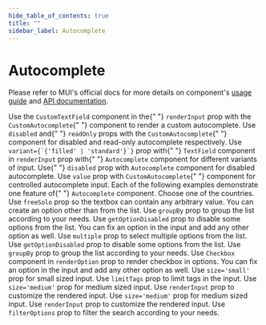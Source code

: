 ```yaml
---
hide_table_of_contents: true
title: ""
sidebar_label: Autocomplete
---
```




<h1 className="!m-0">Autocomplete</h1>

<div className="template-bg-color" />

Please refer to MUI's official docs for more details on component's [usage guide](https://mui.com/material-ui/react-autocomplete/) and [API documentation](https://mui.com/material-ui/api/autocomplete/).

<Grid container spacing={6}>
  <Grid item xs={12}>
    <CardSnippet title="Variants" code={SourceCodeAutocompleteCustom}>
      <Typography className="mbe-4">
        Use the <code>CustomTextField</code> component in the{" "}
        <code>renderInput</code> prop with the <code>CustomAutocomplete</code>{" "}
        component to render a custom autocomplete. Use <code>disabled</code> and{" "}
        <code>readOnly</code> props with the <code>CustomAutocomplete</code>{" "}
        component for disabled and read-only autocomplete respectively.
      </Typography>
      <AutocompleteCustom />
    </CardSnippet>
  </Grid>
  <Grid item xs={12}>
    <CardSnippet title="Variants" code={SourceCodeAutocompleteCustom}>
      <Typography className="mbe-4">
        Use <code>variant={`{'filled' | 'standard'}`}</code> prop with{" "}
        <code>TextField</code> component in <code>renderInput</code> prop with{" "}
        <code>Autocomplete</code> component for different variants of input. Use{" "}
        <code>disabled</code> prop with <code>Autocomplete</code> component for
        disabled autocomplete.
      </Typography>
      <AutocompleteVariants />
    </CardSnippet>
  </Grid>
  <Grid item xs={12}>
    <Grid container spacing={6}>
      <Grid item xs={12}>
        <CardSnippet
          title="Controlled and Uncontrolled"
          code={SourceCodeAutocompleteControlledUncontrolled}
        >
          <Typography className="mbe-4">
            Use <code>value</code> prop with <code>CustomAutocomplete</code>{" "}
            component for controlled autocomplete input.
          </Typography>
          <AutocompleteControlledUncontrolled />
        </CardSnippet>
      </Grid>
      <Grid item xs={12}>
        <CardSnippet
          title="Autocomplete Props"
          code={SourceCodeAutocompleteProps}
        >
          <Typography className="mbe-4">
            Each of the following examples demonstrate one feature of{" "}
            <code>Autocomplete</code> component.
          </Typography>
          <AutocompleteProps />
        </CardSnippet>
      </Grid>
    </Grid>
  </Grid>
  <Grid item xs={12}>
    <Grid container spacing={6}>
      <Grid item xs={12} md={6}>
        <CardSnippet
          title="Country Select"
          code={SourceCodeAutocompleteCountry}
        >
          <Typography className="mbe-4">
            Choose one of the countries.
          </Typography>
          <AutocompleteCountry />
        </CardSnippet>
      </Grid>
      <Grid item xs={12} md={6}>
        <CardSnippet title="Free Solo" code={SourceCodeAutocompleteFreeSolo}>
          <Typography className="mbe-4">
            Use <code>freeSolo</code> prop so the textbox can contain any
            arbitrary value.
          </Typography>
          <AutocompleteFreeSolo />
        </CardSnippet>
      </Grid>
      <Grid item xs={12} md={6}>
        <CardSnippet title="Creatable" code={SourceCodeAutocompleteCreatable}>
          <Typography className="mbe-4">
            You can create an option other than from the list.
          </Typography>
          <AutocompleteCreatable />
        </CardSnippet>
      </Grid>
      <Grid item xs={12} md={6}>
        <CardSnippet title="Grouped" code={SourceCodeAutocompleteGrouped}>
          <Typography className="mbe-4">
            Use <code>groupBy</code> prop to group the list according to your
            needs.
          </Typography>
          <AutocompleteGrouped />
        </CardSnippet>
      </Grid>
      <Grid item xs={12} md={6}>
        <CardSnippet
          title="Disabled Options"
          code={SourceCodeAutocompleteDisabledOptions}
        >
          <Typography className="mbe-4">
            Use <code>getOptionDisabled</code> prop to disable some options from
            the list.
          </Typography>
          <AutocompleteDisabledOptions />
        </CardSnippet>
      </Grid>
      <Grid item xs={12} md={6}>
        <CardSnippet
          title="Fixed Options"
          code={SourceCodeAutocompleteFixedOptions}
        >
          <Typography className="mbe-4">
            You can fix an option in the input and add any other option as well.
          </Typography>
          <AutocompleteFixedOptions />
        </CardSnippet>
      </Grid>
      <Grid item xs={12}>
        <CardSnippet title="Grouped" code={SourceCodeAutocompleteGrouped}>
          <Typography className="mbe-4">
            Use <code>multiple</code> prop to select multiple options from the
            list.
          </Typography>
          <AutocompleteMultipleValues />
        </CardSnippet>
      </Grid>
    </Grid>
  </Grid>
  <Grid item xs={12} md={6}>
    <CardSnippet
      title="Disabled Options"
      code={SourceCodeAutocompleteDisabledOptions}
    >
      <Typography className="mbe-4">
        Use <code>getOptionDisabled</code> prop to disable some options from the
        list.
      </Typography>
      <AutocompleteDisabledOptions />
    </CardSnippet>
  </Grid>
  <Grid item xs={12} md={6}>
    <CardSnippet title="Grouped" code={SourceCodeAutocompleteGrouped}>
      <Typography className="mbe-4">
        Use <code>groupBy</code> prop to group the list according to your needs.
      </Typography>
      <AutocompleteGrouped />
    </CardSnippet>
  </Grid>
  <Grid item xs={12} md={6}>
    <CardSnippet title="Checkboxes" code={SourceCodeAutocompleteCheckboxes}>
      <Typography className="mbe-4">
        Use <code>Checkbox</code> component in <code>renderOption</code> prop to
        render checkbox in options.
      </Typography>
      <AutocompleteCheckboxes />
    </CardSnippet>
  </Grid>
  <Grid item xs={12} md={6}>
    <CardSnippet
      title="Fixed Options"
      code={SourceCodeAutocompleteFixedOptions}
    >
      <Typography className="mbe-4">
        You can fix an option in the input and add any other option as well.
      </Typography>
      <AutocompleteFixedOptions />
    </CardSnippet>
  </Grid>
  <Grid item xs={12} md={6}>
    <CardSnippet title="Small Size" code={SourceCodeAutocompleteSmallSize}>
      <Typography className="mbe-5">
        Use <code>size='small'</code> prop for small sized input.
      </Typography>
      <AutocompleteSmallSize />
    </CardSnippet>
  </Grid>
  <Grid item xs={12} md={6}>
    <CardSnippet title="Limit Tags" code={SourceCodeAutocompleteLimitTags}>
      <Typography className="mbe-6">
        Use <code>limitTags</code> prop to limit tags in the input.
      </Typography>
      <AutocompleteLimitTags />
    </CardSnippet>
  </Grid>
  <Grid item xs={12}>
    <CardSnippet title="Medium Size" code={SourceCodeAutocompleteMediumSize}>
      <Typography className="mbe-5">
        Use <code>size='medium'</code> prop for medium sized input.
      </Typography>
    </CardSnippet>
  </Grid>
  <Grid item xs={12} md={6}>
    <CardSnippet title="Custom Input" code={SourceCodeAutocompleteCustomInput}>
      <Typography className="mbe-4">
        Use <code>renderInput</code> prop to customize the rendered input.
      </Typography>
      <AutocompleteCustomInput />
    </CardSnippet>
  </Grid>
  <Grid item xs={12} md={6}>
    <CardSnippet
      title="Custom Filter"
      code={SourceCodeAutocompleteCustomFilter}
    >
      <Typography className="mbe-5">
        Use <code>size='medium'</code> prop for medium sized input.
      </Typography>
      <AutocompleteMediumSize />
    </CardSnippet>
  </Grid>
  <Grid item xs={12} md={6}>
    <CardSnippet title="Custom Input" code={SourceCodeAutocompleteCustomInput}>
      <Typography className="mbe-4">
        Use <code>renderInput</code> prop to customize the rendered input.
      </Typography>
      <AutocompleteCustomInput />
    </CardSnippet>
  </Grid>
  <Grid item xs={12} md={6}>
    <CardSnippet
      title="Custom Filter"
      code={SourceCodeAutocompleteCustomFilter}
    >
      <Typography className="mbe-4">
        Use <code>filterOptions</code> prop to filter the search according to
        your needs.
      </Typography>
      <AutocompleteCustomFilter />
    </CardSnippet>
  </Grid>
</Grid>
